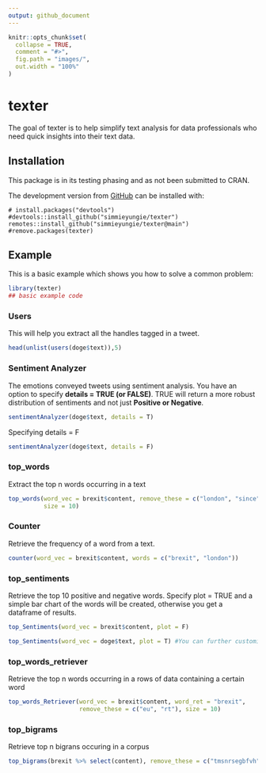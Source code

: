 ```yaml
---
output: github_document
---
```


<!-- README.md is generated from README.Rmd. Please edit that file -->

```r
knitr::opts_chunk$set(
  collapse = TRUE,
  comment = "#>",
  fig.path = "images/",
  out.width = "100%"
)
```

# texter

<!-- badges: start -->
<!-- badges: end -->

The goal of texter is to help simplify text analysis for data professionals who need quick insights into their text data.

## Installation
This package is in its testing phasing and as not been submitted to CRAN.
<!-- You can install the released version of texter from [CRAN](https://CRAN.R-project.org) with: -->

<!-- ``` r -->
<!-- install.packages("texter") -->
<!-- ``` -->

The development version from [GitHub](https://github.com/) can be installed with:

```
# install.packages("devtools")
#devtools::install_github("simmieyungie/texter")
remotes::install_github("simmieyungie/texter@main")
#remove.packages(texter)
```
## Example

This is a basic example which shows you how to solve a common problem:

```r
library(texter)
## basic example code
```

### Users
This will help you extract all the handles tagged in a tweet.

```r

head(unlist(users(doge$text)),5)
```

### Sentiment Analyzer
The emotions conveyed tweets using sentiment analysis. You have an option to specify **details = TRUE (or FALSE)**. TRUE will return a more robust distribution of sentiments and not just **Positive or Negative**.

```r
sentimentAnalyzer(doge$text, details = T)
```
Specifying details = F

```r
sentimentAnalyzer(doge$text, details = F)
```

### top_words
Extract the top n words occurring in a text

```r

top_words(word_vec = brexit$content, remove_these = c("london", "since"),
          size = 10)
```

### Counter
Retrieve the frequency of a word from a text.

```r
counter(word_vec = brexit$content, words = c("brexit", "london"))

```


### top_sentiments
Retrieve the top 10 positive and negative words. Specify plot = TRUE and a simple bar chart of the words will be created, otherwise you get a dataframe of results.

```r
top_Sentiments(word_vec = brexit$content, plot = F)
```
```r
top_Sentiments(word_vec = doge$text, plot = T) #You can further customize your plot
```



### top_words_retriever
Retrieve the top n words occurring in a rows of data containing a certain word
```r

top_words_Retriever(word_vec = brexit$content, word_ret = "brexit",
                    remove_these = c("eu", "rt"), size = 10)


```

### top_bigrams
Retrieve top n bigrans occuring in a corpus
```r

top_bigrams(brexit %>% select(content), remove_these = c("tmsnrsegbfvh", "â"), bigram_size = 10)

```

